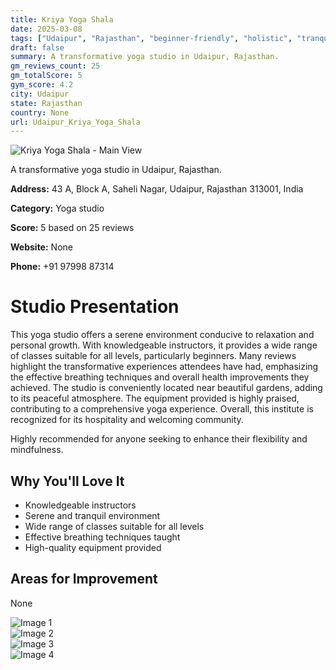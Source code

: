 ```yaml
---
title: Kriya Yoga Shala
date: 2025-03-08
tags: ["Udaipur", "Rajasthan", "beginner-friendly", "holistic", "tranquility", "community", "Udaipur"]  
draft: false
summary: A transformative yoga studio in Udaipur, Rajasthan.
gm_reviews_count: 25
gm_totalScore: 5
gym_score: 4.2
city: Udaipur
state: Rajasthan
country: None
url: Udaipur_Kriya_Yoga_Shala
---
```


<div className="aspect-[16/9] relative my-8">
  <img 
    src="https://lh5.googleusercontent.com/p/AF1QipOwfbCLoV7oKr8WfJE8usq1go0JEthwpMiO5VtV=w1920-h1080-k-no"
    alt="Kriya Yoga Shala - Main View"
    className="object-cover absolute inset-0 w-full h-full rounded-lg"
  />
</div>

A transformative yoga studio in Udaipur, Rajasthan.

**Address:** 43 A, Block A, Saheli Nagar, Udaipur, Rajasthan 313001, India

**Category:** Yoga studio

**Score:** 5 based on 25 reviews

**Website:** None

**Phone:** +91 97998 87314

# Studio Presentation

This yoga studio offers a serene environment conducive to relaxation and personal growth. With knowledgeable instructors, it provides a wide range of classes suitable for all levels, particularly beginners. Many reviews highlight the transformative experiences attendees have had, emphasizing the effective breathing techniques and overall health improvements they achieved. The studio is conveniently located near beautiful gardens, adding to its peaceful atmosphere. The equipment provided is highly praised, contributing to a comprehensive yoga experience. Overall, this institute is recognized for its hospitality and welcoming community.

Highly recommended for anyone seeking to enhance their flexibility and mindfulness.

## Why You'll Love It

- Knowledgeable instructors
- Serene and tranquil environment
- Wide range of classes suitable for all levels
- Effective breathing techniques taught
- High-quality equipment provided

## Areas for Improvement

None

<div className="grid grid-cols-1 xl:grid-cols-2 gap-4 my-8">
<div className="aspect-[4/3] relative"><img src="https://lh5.googleusercontent.com/p/AF1QipMnYgjnqkxB-mS1nfRg5J2YNKHH6lkFWrKuB3w_=w1920-h1080-k-no" alt="Image 1" className="object-cover absolute inset-0 w-full h-full rounded-lg" /></div>
<div className="aspect-[4/3] relative"><img src="https://lh5.googleusercontent.com/p/AF1QipMXZ2OmwUbPCagFoGi2EkT4kTW7TQWnCPtAQ7en=w1920-h1080-k-no" alt="Image 2" className="object-cover absolute inset-0 w-full h-full rounded-lg" /></div>
<div className="aspect-[4/3] relative"><img src="https://lh5.googleusercontent.com/p/AF1QipNxVvIgYalZ0l4pYmk_6BpEcL-IZEBfHwuQ7sc_=w1920-h1080-k-no" alt="Image 3" className="object-cover absolute inset-0 w-full h-full rounded-lg" /></div>
<div className="aspect-[4/3] relative"><img src="https://lh5.googleusercontent.com/p/AF1QipNtiZ4yiZgeQQPetePir7gYvIWpfptU2HFbQ00N=w1920-h1080-k-no" alt="Image 4" className="object-cover absolute inset-0 w-full h-full rounded-lg" /></div>
</div>